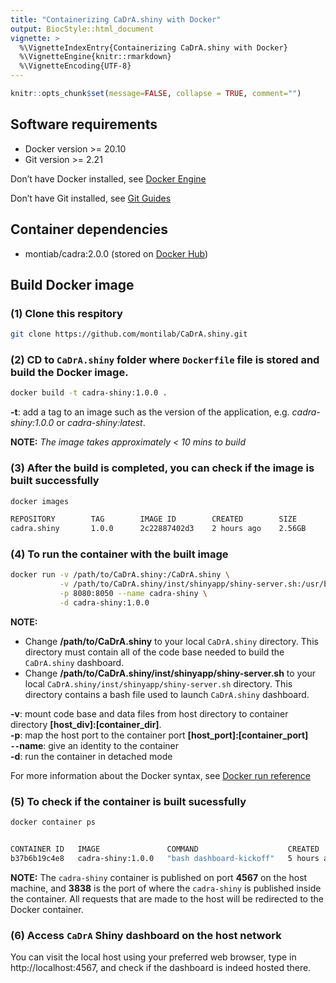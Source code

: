 ```yaml
---
title: "Containerizing CaDrA.shiny with Docker"
output: BiocStyle::html_document
vignette: >
  %\VignetteIndexEntry{Containerizing CaDrA.shiny with Docker}
  %\VignetteEngine{knitr::rmarkdown}
  %\VignetteEncoding{UTF-8}
---
```


```r
knitr::opts_chunk$set(message=FALSE, collapse = TRUE, comment="")
```

## Software requirements

- Docker version >= 20.10
- Git version >= 2.21

Don't have Docker installed, see [Docker Engine](https://docs.docker.com/engine/install/)

Don't have Git installed, see [Git Guides](https://github.com/git-guides/install-git)

## Container dependencies

- montiab/cadra:2.0.0 (stored on [Docker Hub](https://hub.docker.com/r/montilab/cadra))

## Build Docker image

### (1) Clone this respitory

```bash
git clone https://github.com/montilab/CaDrA.shiny.git
``` 

### (2) CD to `CaDrA.shiny` folder where `Dockerfile` file is stored and build the Docker image. 

```bash
docker build -t cadra-shiny:1.0.0 .
```
**-t**: add a tag to an image such as the version of the application, e.g. *cadra-shiny:1.0.0* or *cadra-shiny:latest*. <br>

__NOTE:__ _The image takes approximately < 10 mins to build_

### (3) After the build is completed, you can check if the image is built successfully

```bash
docker images

REPOSITORY        TAG        IMAGE ID        CREATED        SIZE
cadra.shiny       1.0.0      2c22887402d3    2 hours ago    2.56GB
```

### (4) To run the container with the built image

```bash    
docker run -v /path/to/CaDrA.shiny:/CaDrA.shiny \
           -v /path/to/CaDrA.shiny/inst/shinyapp/shiny-server.sh:/usr/bin/shiny-server.sh \
           -p 8080:8050 --name cadra-shiny \
           -d cadra-shiny:1.0.0 
```

**NOTE:**

- Change __/path/to/CaDrA.shiny__ to your local `CaDrA.shiny` directory. This directory must contain all of the code base needed to build the `CaDrA.shiny` dashboard. <br>
- Change __/path/to/CaDrA.shiny/inst/shinyapp/shiny-server.sh__ to your local `CaDrA.shiny/inst/shinyapp/shiny-server.sh` directory. This directory contains a bash file used to launch `CaDrA.shiny` dashboard. <br>

**-v**: mount code base and data files from host directory to container directory **[host_div]:[container_dir]**. <br>
**-p**: map the host port to the container port **[host_port]:[container_port]** <br>
**`--`name**: give an identity to the container <br>
**-d**: run the container in detached mode <br>

For more information about the Docker syntax, see [Docker run reference](https://docs.docker.com/engine/reference/run/)

### (5) To check if the container is built sucessfully

```bash
docker container ps


CONTAINER ID   IMAGE               COMMAND                    CREATED        STATUS        PORTS                    NAMES
b37b6b19c4e8   cadra-shiny:1.0.0   "bash dashboard-kickoff"   5 hours ago    Up 5 hours    0.0.0.0:4567->3838/tcp   cadra-shiny

```

**NOTE:** The `cadra-shiny` container is published on port **4567** on the host machine, and **3838** is the port of where the `cadra-shiny` is published inside the container. All requests that are made to the host will be redirected to the Docker container.

### (6) Access `CaDrA` Shiny dashboard on the host network

You can visit the local host using your preferred web browser, type in http://localhost:4567, and check if the dashboard is indeed hosted there.
